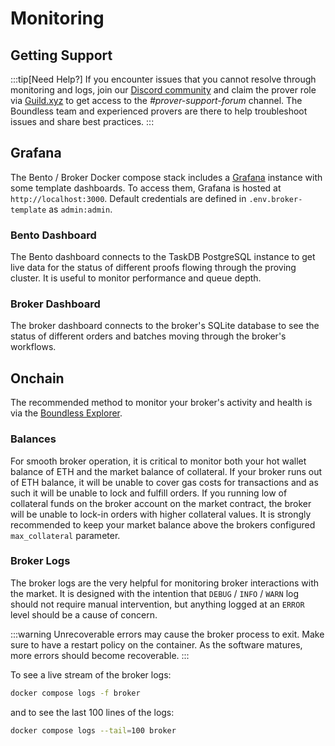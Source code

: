 # Monitoring

## Getting Support

:::tip[Need Help?]
If you encounter issues that you cannot resolve through monitoring and logs, join our [Discord community](https://discord.gg/aXRuD6spez) and claim the prover role via [Guild.xyz](https://guild.xyz/boundless-xyz) to get access to the *#prover-support-forum* channel. The Boundless team and experienced provers are there to help troubleshoot issues and share best practices.
:::

## Grafana

The Bento / Broker Docker compose stack includes a [Grafana](https://grafana.com/) instance with some template dashboards. To access them, Grafana is hosted at `http://localhost:3000`. Default credentials are defined in `.env.broker-template` as `admin:admin`.

### Bento Dashboard

The Bento dashboard connects to the TaskDB PostgreSQL instance to get live data for the status of different proofs flowing through the proving cluster. It is useful to monitor performance and queue depth.

### Broker Dashboard

The broker dashboard connects to the broker's SQLite database to see the status of different orders and batches moving through the broker's workflows.

## Onchain

The recommended method to monitor your broker's activity and health is via the [Boundless Explorer](https://explorer.beboundless.xyz).

### Balances

For smooth broker operation, it is critical to monitor both your hot wallet balance of ETH and the market balance of collateral.
If your broker runs out of ETH balance, it will be unable to cover gas costs for transactions and as such it will be unable to lock and fulfill orders.
If you running low of collateral funds on the broker account on the market contract, the broker will be unable to lock-in orders with higher collateral values.
It is strongly recommended to keep your market balance above the brokers configured `max_collateral` parameter.

### Broker Logs

The broker logs are the very helpful for monitoring broker interactions with the market. It is designed with the intention that `DEBUG` / `INFO` / `WARN` log should not require manual intervention, but anything logged at an `ERROR` level should be a cause of concern.

:::warning
Unrecoverable errors may cause the broker process to exit. Make sure to have a restart policy on the container. As the software matures, more errors should become recoverable.
:::

To see a live stream of the broker logs:

```bash [Terminal]
docker compose logs -f broker
```

and to see the last 100 lines of the logs:

```bash [Terminal]
docker compose logs --tail=100 broker
```


